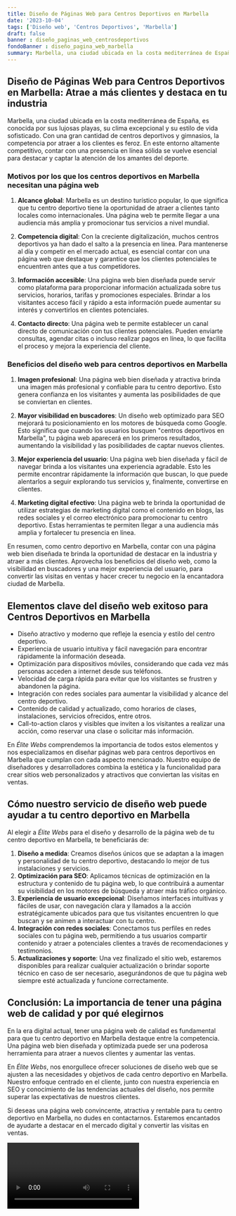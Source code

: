 ```yaml
---
title: Diseño de Páginas Web para Centros Deportivos en Marbella
date: '2023-10-04'
tags: ['Diseño web', 'Centros Deportivos', 'Marbella']
draft: false
banner : diseño_paginas_web_centrosdeportivos
fondoBanner : diseño_pagina_web_marbella
summary: Marbella, una ciudad ubicada en la costa mediterránea de España, es conocida por sus lujosas playas, su clima excepcional y su estilo de vida sofisticado. Con una gran cantidad de centros deportivos y gimnasios, la competencia por atraer a los clientes es feroz. En este entorno altamente competitivo, contar con una presencia en línea sólida se vuelve esencial para destacar y captar la atención de los amantes del deporte.
---
```


## Diseño de Páginas Web para Centros Deportivos en Marbella: Atrae a más clientes y destaca en tu industria

Marbella, una ciudad ubicada en la costa mediterránea de España, es conocida por sus lujosas playas, su clima excepcional y su estilo de vida sofisticado. Con una gran cantidad de centros deportivos y gimnasios, la competencia por atraer a los clientes es feroz. En este entorno altamente competitivo, contar con una presencia en línea sólida se vuelve esencial para destacar y captar la atención de los amantes del deporte.

### Motivos por los que los centros deportivos en Marbella necesitan una página web

1. **Alcance global**: Marbella es un destino turístico popular, lo que significa que tu centro deportivo tiene la oportunidad de atraer a clientes tanto locales como internacionales. Una página web te permite llegar a una audiencia más amplia y promocionar tus servicios a nivel mundial.

2. **Competencia digital**: Con la creciente digitalización, muchos centros deportivos ya han dado el salto a la presencia en línea. Para mantenerse al día y competir en el mercado actual, es esencial contar con una página web que destaque y garantice que los clientes potenciales te encuentren antes que a tus competidores.

3. **Información accesible**: Una página web bien diseñada puede servir como plataforma para proporcionar información actualizada sobre tus servicios, horarios, tarifas y promociones especiales. Brindar a los visitantes acceso fácil y rápido a esta información puede aumentar su interés y convertirlos en clientes potenciales.

4. **Contacto directo**: Una página web te permite establecer un canal directo de comunicación con tus clientes potenciales. Pueden enviarte consultas, agendar citas o incluso realizar pagos en línea, lo que facilita el proceso y mejora la experiencia del cliente.

### Beneficios del diseño web para centros deportivos en Marbella

1. **Imagen profesional**: Una página web bien diseñada y atractiva brinda una imagen más profesional y confiable para tu centro deportivo. Esto genera confianza en los visitantes y aumenta las posibilidades de que se conviertan en clientes.

2. **Mayor visibilidad en buscadores**: Un diseño web optimizado para SEO mejorará tu posicionamiento en los motores de búsqueda como Google. Esto significa que cuando los usuarios busquen "centros deportivos en Marbella", tu página web aparecerá en los primeros resultados, aumentando la visibilidad y las posibilidades de captar nuevos clientes.

3. **Mejor experiencia del usuario**: Una página web bien diseñada y fácil de navegar brinda a los visitantes una experiencia agradable. Esto les permite encontrar rápidamente la información que buscan, lo que puede alentarlos a seguir explorando tus servicios y, finalmente, convertirse en clientes.

4. **Marketing digital efectivo**: Una página web te brinda la oportunidad de utilizar estrategias de marketing digital como el contenido en blogs, las redes sociales y el correo electrónico para promocionar tu centro deportivo. Estas herramientas te permiten llegar a una audiencia más amplia y fortalecer tu presencia en línea.

En resumen, como centro deportivo en Marbella, contar con una página web bien diseñada te brinda la oportunidad de destacar en la industria y atraer a más clientes. Aprovecha los beneficios del diseño web, como la visibilidad en buscadores y una mejor experiencia del usuario, para convertir las visitas en ventas y hacer crecer tu negocio en la encantadora ciudad de Marbella.

<GifSeo />

<Cta />

## Elementos clave del diseño web exitoso para Centros Deportivos en Marbella

- Diseño atractivo y moderno que refleje la esencia y estilo del centro deportivo.
- Experiencia de usuario intuitiva y fácil navegación para encontrar rápidamente la información deseada.
- Optimización para dispositivos móviles, considerando que cada vez más personas acceden a internet desde sus teléfonos.
- Velocidad de carga rápida para evitar que los visitantes se frustren y abandonen la página.
- Integración con redes sociales para aumentar la visibilidad y alcance del centro deportivo.
- Contenido de calidad y actualizado, como horarios de clases, instalaciones, servicios ofrecidos, entre otros.
- Call-to-action claros y visibles que inviten a los visitantes a realizar una acción, como reservar una clase o solicitar más información.

En *Élite Webs* comprendemos la importancia de todos estos elementos y nos especializamos en diseñar páginas web para centros deportivos en Marbella que cumplan con cada aspecto mencionado. Nuestro equipo de diseñadores y desarrolladores combina la estética y la funcionalidad para crear sitios web personalizados y atractivos que conviertan las visitas en ventas.

## Cómo nuestro servicio de diseño web puede ayudar a tu centro deportivo en Marbella

Al elegir a *Élite Webs* para el diseño y desarrollo de la página web de tu centro deportivo en Marbella, te beneficiarás de:

1. **Diseño a medida**: Creamos diseños únicos que se adaptan a la imagen y personalidad de tu centro deportivo, destacando lo mejor de tus instalaciones y servicios.
2. **Optimización para SEO**: Aplicamos técnicas de optimización en la estructura y contenido de tu página web, lo que contribuirá a aumentar su visibilidad en los motores de búsqueda y atraer más tráfico orgánico.
3. **Experiencia de usuario excepcional**: Diseñamos interfaces intuitivas y fáciles de usar, con navegación clara y llamados a la acción estratégicamente ubicados para que tus visitantes encuentren lo que buscan y se animen a interactuar con tu centro.
4. **Integración con redes sociales**: Conectamos tus perfiles en redes sociales con tu página web, permitiendo a tus usuarios compartir contenido y atraer a potenciales clientes a través de recomendaciones y testimonios.
5. **Actualizaciones y soporte**: Una vez finalizado el sitio web, estaremos disponibles para realizar cualquier actualización o brindar soporte técnico en caso de ser necesario, asegurándonos de que tu página web siempre esté actualizada y funcione correctamente.

## Conclusión: La importancia de tener una página web de calidad y por qué elegirnos

En la era digital actual, tener una página web de calidad es fundamental para que tu centro deportivo en Marbella destaque entre la competencia. Una página web bien diseñada y optimizada puede ser una poderosa herramienta para atraer a nuevos clientes y aumentar las ventas.

En *Élite Webs*, nos enorgullece ofrecer soluciones de diseño web que se ajusten a las necesidades y objetivos de cada centro deportivo en Marbella. Nuestro enfoque centrado en el cliente, junto con nuestra experiencia en SEO y conocimiento de las tendencias actuales del diseño, nos permite superar las expectativas de nuestros clientes.

Si deseas una página web convincente, atractiva y rentable para tu centro deportivo en Marbella, no dudes en contactarnos. Estaremos encantados de ayudarte a destacar en el mercado digital y convertir las visitas en ventas.

<Video />

<CtaBot job='Centros Deportivos' city='Marbella'/>

<Gmaps query='Marbella+españa+maps' />